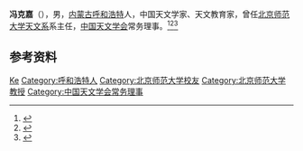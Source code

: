'''冯克嘉'''（{{bd|1923年||2007年}}），男，[[内蒙古|内蒙古]][[呼和浩特|呼和浩特]]人，中国天文学家、天文教育家，曾任[[北京师范大学天文系|北京师范大学天文系]]系主任，[[中国天文学会|中国天文学会]]常务理事。<ref>{{Cite book|title=中华当代文化名人大辞典|author=张品兴, 殷登祥, 陈有进等主编|publisher=中国广播电视出版社|year=1992|isbn=9787504315137|location=北京|pages=}}</ref><ref>{{Cite book|title=中国科学技术专家传略 • 理学编 天文学卷 一|author=中国科学技术协会编|publisher=中国科学技术出版社|year=2005|isbn=|location=北京|pages=}}</ref><ref>{{Cite web|title=冯克嘉|url=http://wenku.bnu.edu.cn/xrinfo.action?num=bnufengkj1923|accessdate=2021-01-01|work=京师学人}}</ref>

== 参考资料 ==
{{reflist}}

{{中国人物小作品}}
{{Navboxes
| title  = 冯克嘉在[[中国天文学会|中国天文学会]]的职务
| list1  =
{{中国天文学会第二届理事会}}
{{中国天文学会第三届理事会}}
{{中国天文学会第四届理事会}}
{{中国天文学会第五届理事会}}
}}

{{Authority control}}
{{DEFAULTSORT:Feng}}
[[Category:冯姓|Ke]]
[[Category:呼和浩特人|Category:呼和浩特人]]
[[Category:北京师范大学校友|Category:北京师范大学校友]]
[[Category:北京师范大学教授|Category:北京师范大学教授]]
[[Category:中国天文学会常务理事|Category:中国天文学会常务理事]]